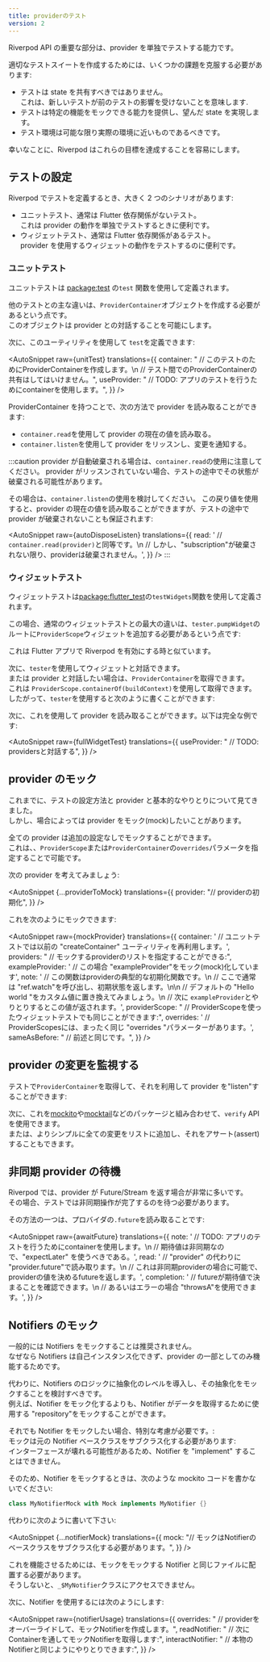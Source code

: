 ```yaml
---
title: providerのテスト
version: 2
---
```



Riverpod API の重要な部分は、provider を単独でテストする能力です。

適切なテストスイートを作成するためには、いくつかの課題を克服する必要があります:

- テストは state を共有すべきではありません。  
  これは、新しいテストが前のテストの影響を受けないことを意味します.
- テストは特定の機能をモックできる能力を提供し、望んだ state を実現します。
- テスト環境は可能な限り実際の環境に近いものであるべきです。

幸いなことに、Riverpod はこれらの目標を達成することを容易にします。

## テストの設定

Riverpod でテストを定義するとき、大きく 2 つのシナリオがあります:

- ユニットテスト、通常は Flutter 依存関係がないテスト。  
  これは provider の動作を単独でテストするときに便利です。
- ウィジェットテスト、通常は Flutter 依存関係があるテスト。  
  provider を使用するウィジェットの動作をテストするのに便利です。

### ユニットテスト

ユニットテストは [package:test](https://pub.dev/packages/test) の`test` 関数を使用して定義されます。

他のテストとの主な違いは、`ProviderContainer`オブジェクトを作成する必要があるという点です。  
このオブジェクトは provider との対話することを可能にします。

次に、このユーティリティを使用して `test`を定義できます:

<AutoSnippet
  raw={unitTest}
  translations={{
    container:
      "    // このテストのためにProviderContainerを作成します。\n    // テスト間でのProviderContainerの共有はしてはいけません。",
    useProvider:
      "    // TODO: アプリのテストを行うためにcontainerを使用します。",
  }}
/>

ProviderContainer を持つことで、次の方法で provider を読み取ることができます:

- `container.read`を使用して provider の現在の値を読み取る。
- `container.listen`を使用して provider をリッスンし、変更を通知する。

:::caution
provider が自動破棄される場合は、`container.read`の使用に注意してください。
provider がリッスンされていない場合、テストの途中でその状態が破棄される可能性があります。

その場合は、`container.listen`の使用を検討してください。
この戻り値を使用すると、provider の現在の値を読み取ることができますが、テストの途中で provider が破棄されないことも保証されます:

<AutoSnippet
  raw={autoDisposeListen}
  translations={{
    read: '      // `container.read(provider)`と同等です。\n      // しかし、"subscription"が破棄されない限り、providerは破棄されません。',
  }}
/>
:::

### ウィジェットテスト

ウィジェットテストは[package:flutter_test](https://pub.dev/packages/flutter_test)の`testWidgets`関数を使用して定義されます。

この場合、通常のウィジェットテストとの最大の違いは、`tester.pumpWidget`のルートに`ProviderScope`ウィジェットを追加する必要があるという点です:

<AutoSnippet raw={widgetTest} translations={{}} />

これは Flutter アプリで Riverpod を有効にする時と似ています。

次に、`tester`を使用してウィジェットと対話できます。  
または provider と対話したい場合は、`ProviderContainer`を取得できます。  
これは `ProviderScope.containerOf(buildContext)`を使用して取得できます。  
したがって、`tester`を使用すると次のように書くことができます:

<AutoSnippet raw={testerContainer} translations={{}} />

次に、これを使用して provider を読み取ることができます。以下は完全な例です:

<AutoSnippet
  raw={fullWidgetTest}
  translations={{
    useProvider: "    // TODO: providersと対話する",
  }}
/>

## provider のモック

これまでに、テストの設定方法と provider と基本的なやりとりについて見てきました。  
しかし、場合によっては provider をモック(mock)したいことがあります。

全ての provider は追加の設定なしでモックすることができます。  
これは、、`ProviderScope`または`ProviderContainer`の`overrides`パラメータを指定することで可能です。

次の provider を考えてみましょう:

<AutoSnippet
  {...providerToMock}
  translations={{
    provider: "// providerの初期化",
  }}
/>

これを次のようにモックできます:

<AutoSnippet
  raw={mockProvider}
  translations={{
    container:
      '    // ユニットテストでは以前の "createContainer" ユーティリティを再利用します。',
    providers: "      //  モックするproviderのリストを指定することができる:",
    exampleProvider:
      '        // この場合 "exampleProvider"をモック(mock)化しています',
    note: '          // この関数はproviderの典型的な初期化関数です。\n          // ここで通常は "ref.watch"を呼び出し、初期状態を返します。\n\n          // デフォルトの "Hello world "をカスタム値に置き換えてみましょう。\n          // 次に `exampleProvider`とやりとりするとこの値が返されます。',
    providerScope:
      "    // ProviderScopeを使ったウィジェットテストでも同じことができます:",
    overrides:
      '        // ProviderScopesには、まったく同じ "overrides "パラメーターがあります。',
    sameAsBefore: "          // 前述と同じです。",
  }}
/>

## provider の変更を監視する

テストで`ProviderContainer`を取得して、それを利用して provider を"listen"することができます:

<AutoSnippet raw={listenProvider} translations={{}} />

次に、これを[mockito](https://pub.dev/packages/mockito)や[mocktail](https://pub.dev/packages/mocktail)などのパッケージと組み合わせて、`verify` API を使用できます。  
または、よりシンプルに全ての変更をリストに追加し、それをアサート(assert)することもできます。

## 非同期 provider の待機

Riverpod では、provider が Future/Stream を返す場合が非常に多いです。  
その場合、テストでは非同期操作が完了するのを待つ必要があります。

その方法の一つは、プロバイダの`.future`を読み取ることです:

<AutoSnippet
  raw={awaitFuture}
  translations={{
    note: '    // TODO: アプリのテストを行うためにcontainerを使用します。\n    // 期待値は非同期なので、"expectLater" を使うべきである。',
    read: '      // "provider" の代わりに "provider.future"で読み取ります。\n      // これは非同期providerの場合に可能で、providerの値を決めるfutureを返します。',
    completion:
      '      // futureが期待値で決まることを確認できます。\n      // あるいはエラーの場合 "throwsA"を使用できます。',
  }}
/>

## Notifiers のモック

一般的には Notifiers をモックすることは推奨されません。  
なぜなら Notifiers は自己インスタンス化できず、provider の一部としてのみ機能するためです。

代わりに、Notifiers のロジックに抽象化のレベルを導入し、その抽象化をモックすることを検討すべきです。  
例えば、Notifier をモック化するよりも、Notifier がデータを取得するために使用する "repository"をモックすることができます。

それでも Notifier をモックしたい場合、特別な考慮が必要です。:  
モックは元の Notifier ベースクラスをサブクラス化する必要があります:  
インターフェースが壊れる可能性があるため、Notifier を "implement" することはできません。

そのため、Notifier をモックするときは、次のような mockito コードを書かないでください:

```dart
class MyNotifierMock with Mock implements MyNotifier {}
```

代わりに次のように書いて下さい:

<AutoSnippet
  {...notifierMock}
  translations={{
    mock: "// モックはNotifierのベースクラスをサブクラス化する必要があります。",
  }}
/>

<When codegen={true}>

これを機能させるためには、モックをモックする Notifier と同じファイルに配置する必要があります。  
そうしないと、`_$MyNotifier`クラスにアクセスできません。

</When>

次に、Notifier を使用するには次のようにします:

<AutoSnippet
  raw={notifierUsage}
  translations={{
    overrides:
      "      // providerをオーバーライドして、モックNotifierを作成します。",
    readNotifier: "    // 次にContainerを通してモックNotifierを取得します:",
    interactNotifier: "    // 本物のNotifierと同じようにやりとりできます:",
  }}
/>
